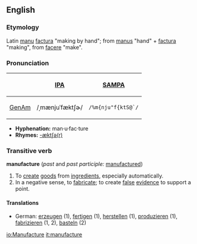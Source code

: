 ==English==
===Etymology===
Latin [[manu]] [[factura]] "making by hand"; from [[manus]] "hand" + [[factura]] "making", from [[facere]] "make".

===Pronunciation===
{| border=1 cellpadding=5
! !! [[w:International Phonetic Alphabet|IPA]] !! [[w:SAMPA|SAMPA]]
|-
! [[GenAm]]
| /ˌmænjuˈfæktʃɚ/ || <tt>/%m{nju"f{ktS@`/</tt>
|}

*'''Hyphenation:''' man·u·fac·ture
*'''Rhymes:''' [[Rhymes:English:-æktʃə(r)|-æktʃə(r)]]

=== Transitive verb ===
'''manufacture''' (''past'' and ''past participle:'' [[manufactured]])
# To [[create]] [[goods]] from [[ingredient]]s, especially automatically.
# In a negative sense, to [[fabricate]]; to create [[false]] [[evidence]] to support a point.

==== Translations ====
* German: [[erzeugen]] (1), [[fertigen]] (1), [[herstellen]] (1), [[produzieren]] (1), [[fabrizieren]] (1, 2), [[basteln]] (2)

[[io:Manufacture]]
[[it:manufacture]]